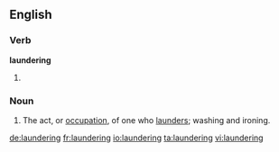==English==
{{wikipedia|dab=laundering}}

===Verb===
'''laundering'''
# {{present participle of|launder}}

===Noun===
{{en-noun}}

# The act, or [[occupation]], of one who [[launder]]s; washing and ironing.

[[de:laundering]]
[[fr:laundering]]
[[io:laundering]]
[[ta:laundering]]
[[vi:laundering]]
